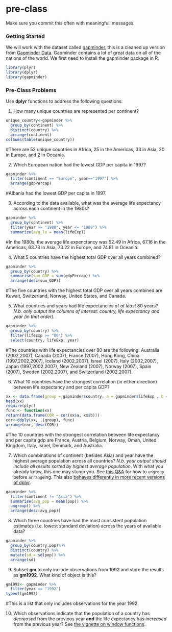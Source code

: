 # pre-class


Make sure you commit this often with meaningfull messages. 


### Getting Started


We will work with the dataset called [gapminder](https://github.com/jennybc/gapminder), this is a cleaned up version from [Gapminder Data](http://www.gapminder.org/data/). Gapminder contains a lot of great data on all of the nations of the world. We first need to install the gapminder package in R. 


```r
library(plyr)
library(dplyr)
library(gapminder)
```



### Pre-Class Problems

Use **dplyr** functions to address the following questions:

1. How many unique countries are represented per continent?

```r
unique_country<-gapminder %>%
  group_by(continent) %>%
  distinct(country) %>%
  arrange(continent)
colSums(table(unique_country))
```
#There are 52 unique countries in Africa, 25 in the Americas, 33 in Asia, 30 in Europe, and 2 in Oceania. 

2. Which European nation had the lowest GDP per capita in 1997? 

```r
gapminder %>%
  filter(continent == "Europe", year=="1997") %>%
  arrange(gdpPercap)
```
#Albania had the lowest GDP per capita in 1997. 

3. According to the data available, what was the average life expectancy across each continent in the 1980s?

```r
gapminder %>%
  group_by(continent) %>%
  filter(year >= "1980", year <= "1989") %>%
  summarize(avg_le = mean(lifeExp))
```
#In the 1980s, the average life expenctancy was 52.49 in Africa, 67.16 in the Americas, 63.73 in Asia, 73.22 in Europe, and 74.81 in Oceania. 

4. What 5 countries have the highest total GDP over all years combined?

```r
gapminder %>%
  group_by(country) %>%
  summarise(sum_GDP = sum(gdpPercap)) %>%
  arrange(desc(sum_GDP))
```
#The five countries with the highest total GDP over all years combined are Kuwait, Switzerland, Norway, United States, and Canada. 

5. What countries and years had life expectancies of _at least_ 80 years? _N.b. only output the columns of interest: country, life expectancy and year (in that order)._

```r
gapminder %>%
  group_by(country) %>%
  filter(lifeExp >= "80") %>%
  select(country, lifeExp, year)
```
#The countries with life expectancies over 80 are the following: Australia (2002,2007), Canada (2007), France (2007), Hong Kong, China (1997,2002,2007), Iceland (2002,2007), Israel (2007), Italy (2002,2007), Japan (1997,2002.2007), New Zealand (2007), Norway (2007), Spain (2007), Sweden (2002,2007), and Switzerland (2002,2007). 

6. What 10 countries have the strongest correlation (in either direction) between life expectancy and per capita GDP?

```r
xx <- data.frame(group = gapminder$country, a = gapminder$lifeExp , b = gapminder$gdpPercap)
head(xx)
require(plyr)
func <- function(xx)
return(data.frame(COR = cor(xx$a, xx$b)))
cor<-ddply(xx, .(group), func)
arrange(cor, desc(COR))
```
#The 10 countries with the strongest correlation between life expectancy and per capita gdp are France, Austria, Belgium, Norway, Oman, United Kingdom, Italy, Israel, Denmark, and Australia.  

7. Which combinations of continent (besides Asia) and year have the highest average population across all countries? _N.b. your output should include all results sorted by highest average population_. With what you already know, this one may stump you. See [this Q&A](http://stackoverflow.com/q/27207963/654296) for how to `ungroup` before `arrange`ing. This also [behaves differently in more recent versions of dplyr](https://github.com/hadley/dplyr/releases/tag/v0.5.0).

```r
gapminder %>%
  filter(continent != "Asia") %>%
  summarise(avg_pop = mean(pop)) %>%
  ungroup() %>%
  arrange(desc(avg_pop))
```

8. Which three countries have had the most consistent population estimates (i.e. lowest standard deviation) across the years of available data? 

```r
gapminder %>%
  group_by(country,pop)%>%
  distinct(country) %>%
  mutate(sd = sd(pop)) %>%
  arrange(sd)
```

9. Subset **gm** to only include observations from 1992 and store the results as **gm1992**. What kind of object is this?

```r
gm1992<- gapminder %>%
  filter(year == "1992")
typeof(gm1992)
```
#This is a list that only includes observations for the year 1992. 

10. Which observations indicate that the population of a country has *decreased* from the previous year **and** the life expectancy has *increased* from the previous year? See [the vignette on window functions](https://cran.r-project.org/web/packages/dplyr/vignettes/window-functions.html).

```r

```
